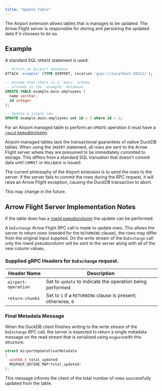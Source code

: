 ```yaml
---
title: "Update Table"
---
```


The Airport extension allows tables that is manages to be updated.  The Arrow Flight server is responsible for storing and persisting the updated data if it chooses to do so.


## Example

A standard SQL `UPDATE` statement is used:

```sql
-- Attach an Airport database
ATTACH 'example' (TYPE AIRPORT, location 'grpc://localhost:50312/');

-- Assume that there is a `main` schema
-- already in the `example` database
CREATE TABLE example.main.employees (
  name varchar,
  id integer
);

-- Update a single row
UPDATE example.main.employees set id = 5 where id = 1;
```

::: {.callout-caution}
For an Airport managed table to perform an `UPDATE` operation it must have a [`rowid` pseudocolumn](table_row_ids.qmd).
:::

::: {.callout-tip}
Airport-managed tables lack the transactional guarantees of native DuckDB tables. When using the `INSERT` statement, all rows are sent to the Arrow Flight server where they are presumed to be immediately commited to storage. This differs from a standard SQL transation that doesn't commit data until `COMMIT` or `ROLLBACK` is issued.

The current philosophy of the Airport extension is to send the rows to the server. If the server fails to commit the rows during the RPC request, it will raise an Arrow Flight exception, causing the DuckDB transaction to abort.

This may change in the future.
:::


## Arrow Flight Server Implementation Notes

If the table does has a [rowid pseudocolumn](table_row_ids.qmd) the update can be performed.

A `DoExchange` Arrow Flight RPC call is made to update rows. This allows the server to return rows (needed for the `RETURNING` clause), the rows may differ from the original input supplied.  On the write stream of the `DoExchange` call only the rowid pseudocolumn will be sent to the server along with all of the new column values.

### Supplied gRPC Headers for `DoExchange` request.

| Header Name        | Description                              |
|-----------------|--------------------------------------------------|
| `airport-operation` | Set to `update` to indicate the operation being performed |
| `return-chunks`   | Set to `1` if a `RETURNING` clause is present; otherwise, `0` |

### Final Metadata Message

When the DuckDB client finishes writing to the write stream of the `DoExchange` RPC call, the server is expected to return a single metadata message on the read stream that is serialized using `msgpack`with this structure.

```c++
struct AirportUpdateFinalMetadata
{
  uint64_t total_updated;
  MSGPACK_DEFINE_MAP(total_updated)
};
```
This message informs the client of the total number of rows successfully updated from the table.